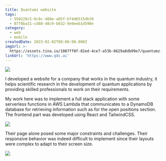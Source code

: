 ```yaml
---
title: Quantumz website
tags:
  - 550220c5-0c8c-488e-a05f-bf4d6515db39
  - 8778ba31-cd88-48c9-b032-9e9eeb1d590e
category:
  - web
  - mobile
createdDate: 2023-02-02T08:00:00.000Z
imgUrl: >-
  https://assets.tina.io/1087ff8f-82ed-4ce7-a53b-8629a8db99e7/quantumz-react/thumb.jpg
linkUrl: 'https://www.qdc.ai'
---
```


![](https://assets.tina.io/1087ff8f-82ed-4ce7-a53b-8629a8db99e7/quantumz-react/1.jpg)

I developed a website for a company that works in the quantum industry, it helps scientific research in the development of quantum applications by providing skilled professionals to work on their requirements.

My work here was to implement a full stack application with some serverless functions in AWS Lambda that communicates to a DynamoDB database for retrieving information such as for the open positions section. The frontend part was developed using React and TailwindCSS.

![](https://assets.tina.io/1087ff8f-82ed-4ce7-a53b-8629a8db99e7/quantumz-react/2.jpg)

Their page alone posed some major constraints and challenges. Their responsive behavior was indeed difficult to implement since their layouts were complex to adapt to their screen size.

![](https://assets.tina.io/1087ff8f-82ed-4ce7-a53b-8629a8db99e7/quantumz-react/3.jpg)
